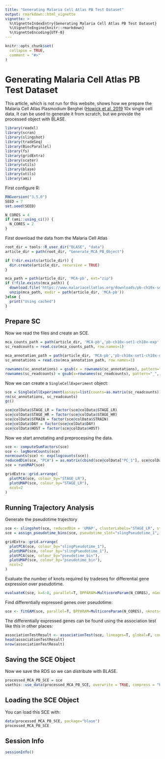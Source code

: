 ```yaml
---
title: "Generating Malaria Cell Atlas PB Test Dataset"
output: rmarkdown::html_vignette
vignette: >
  %\VignetteIndexEntry{Generating Malaria Cell Atlas PB Test Dataset}
  %\VignetteEngine{knitr::rmarkdown}
  %\VignetteEncoding{UTF-8}
---
```


```r
knitr::opts_chunk$set(
  collapse = TRUE,
  comment = "#>"
)
```

# Generating Malaria Cell Atlas PB Test Dataset

This article, which is not run for this website, shows how we prepare the Malaria Cell Atlas Plasmodium Berghei ([Howick et al. 2019](https://doi.org/10.1126/science.aaw2619) 10x single cell data. It can be used to generate it from scratch, but we provide the processed object with BLASE.

```r
library(readxl)
library(scran)
library(slingshot)
library(tradeSeq)
library(BiocParallel)
library(fs)
library(gridExtra)
library(scater)
library(utils)
library(blase)
library(utils)
library(ami)
```

First configure R:
```r
RNGversion("3.5.0")
SEED = 7
set.seed(SEED)
```

```r
N_CORES = 4
if (ami::using_ci()) {
  N_CORES = 2
}
```

First download the data from the Malaria Cell Atlas
```r
root_dir = tools::R_user_dir("BLASE", "data")
article_dir = path(root_dir, "Generate_MCA_PB_Object")

if (!dir.exists(article_dir)) {
  dir.create(article_dir, recursive = TRUE)
}

mca_path = path(article_dir, 'MCA-pb', ext="zip")
if (!file.exists(mca_path)) {
  download.file('https://www.malariacellatlas.org/downloads/pb-ch10x-set1.zip', mca_path)
  unzip(mca_path, exdir = path(article_dir, 'MCA-pb'))
}else {
  print("Using cached")
}
```

## Prepare SC
Now we read the files and create an SCE.

```r
mca_counts_path = path(article_dir, 'MCA-pb','pb-ch10x-set1-ch10x-exp', ext="csv")
sc_readcounts = read.csv(mca_counts_path, row.names=1)

mca_annotation_path = path(article_dir, 'MCA-pb','pb-ch10x-set1-ch10x-data', ext="csv")
sc_annotations = read.csv(mca_annotation_path, row.names=1)

rownames(sc_annotations) = gsub(x = rownames(sc_annotations), pattern="-", replacement=".", fixed=TRUE)
rownames(sc_readcounts) = gsub(x=rownames(sc_readcounts), pattern="_", replacement="-", fixed=TRUE)
```

Now we can create a `SingleCellExperiment` object:
```r
sce = SingleCellExperiment(assays=list(counts=as.matrix(sc_readcounts)), colData=sc_annotations)
rm(sc_annotations, sc_readcounts)
gc()

sce@colData$STAGE_LR = factor(sce@colData$STAGE_LR)
sce@colData$STAGE_HR = factor(sce@colData$STAGE_HR)
sce@colData$STRAIN = factor(sce@colData$STRAIN)
sce@colData$DAY = factor(sce@colData$DAY)
sce@colData$HOST = factor(sce@colData$HOST)
```

Now we start annotating and preprocessing the data.
```r
sce <- computeSumFactors(sce)
sce <- logNormCounts(sce)
normcounts(sce) <- exp(logcounts(sce))
reducedDim(sce, "PCA") = as.matrix(cbind(sce@colData["PC_1"], sce@colData["PC_2"]))
sce = runUMAP(sce)

gridExtra::grid.arrange(
  plotPCA(sce, colour_by="STAGE_LR"),
  plotUMAP(sce, colour_by="STAGE_LR"),
  ncol=2
)
```

## Running Trajectory Analysis

Generate the pseudotime trajectory
```r
sce <- slingshot(sce, reducedDim = 'UMAP', clusterLabels="STAGE_LR", start.clus="ring")
sce = assign_pseudotime_bins(sce, pseudotime_slot="slingPseudotime_1", n_bins=12, split_by="pseudotime_range")

gridExtra::grid.arrange(
  plotPCA(sce, colour_by="slingPseudotime_1"),
  plotUMAP(sce, colour_by="slingPseudotime_1"),
  plotPCA(sce, colour_by="pseudotime_bin"),
  plotUMAP(sce, colour_by="pseudotime_bin"),
  ncol=2
)
```

Evaluate the number of knots required by tradeseq for differential gene expression over pseudotime.
```r
evaluateK(sce, k=6:8, parallel=T, BPPARAM=MulticoreParam(N_CORES), nGenes=length(rownames(sce)))
```

Find differentially expressed genes over pseudotime:
```r
sce <- fitGAM(sce, parallel=T, BPPARAM=MulticoreParam(N_CORES), nknots=7)
```

The differentially expressed genes can be found using the association test like this in other places:
```r
associationTestResult <- associationTest(sce, lineages=T, global=F, contrastType="consecutive")
head(associationTestResult)
nrow(associationTestResult)
```

## Saving the SCE Object
Now we save the RDS so we can distribute with BLASE.
```r
processed_MCA_PB_SCE = sce
usethis::use_data(processed_MCA_PB_SCE, overwrite = TRUE, compress = "bzip2")
```

## Loading the SCE Object
You can load this SCE with:
```r
data(processed_MCA_PB_SCE, package="blase")
processed_MCA_PB_SCE
```

## Session Info
``` r
sessionInfo()
```